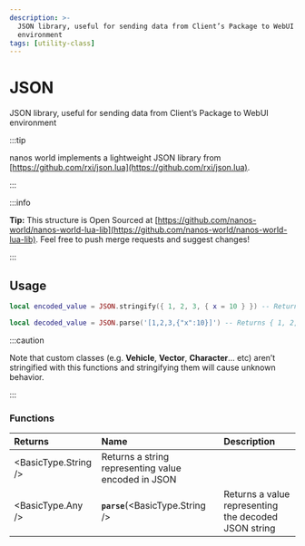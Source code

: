 ```yaml
---
description: >-
  JSON library, useful for sending data from Client’s Package to WebUI
  environment
tags: [utility-class]
---
```


# JSON

JSON library, useful for sending data from Client’s Package to WebUI environment


:::tip

nanos world implements a lightweight JSON library from [https://github.com/rxi/json.lua](https://github.com/rxi/json.lua).

:::

:::info

**Tip:** This structure is Open Sourced at [https://github.com/nanos-world/nanos-world-lua-lib](https://github.com/nanos-world/nanos-world-lua-lib). Feel free to push merge requests and suggest changes!

:::

## Usage

```lua
local encoded_value = JSON.stringify({ 1, 2, 3, { x = 10 } }) -- Returns '[1,2,3,{"x":10}]'

local decoded_value = JSON.parse('[1,2,3,{"x":10}]') -- Returns { 1, 2, 3, { x = 10 } }
```

:::caution

Note that custom classes \(e.g. **Vehicle**, **Vector**, **Character**… etc\) aren’t stringified with this functions and stringifying them will cause unknown behavior.

:::

### Functions

| **Returns** | **Name** | **Description** |
| :--- | :--- | :--- |
| <BasicType.String /> | Returns a string representing value encoded in JSON |
| <BasicType.Any /> | **`parse`**\(<BasicType.String /> | Returns a value representing the decoded JSON string |

